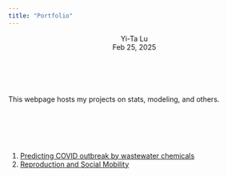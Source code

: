 ```yaml
---
title: "Portfolio"
---
```



```{=html}

    <body id="top">
        <header>
            <p class="author">
                Yi-Ta Lu <br/>
                Feb 25, 2025
            </p>
        </header>
    </body>


<div class="abstract">
    <br>
    <p>
      This webpage hosts my projects on stats, modeling, and others.
    </p>
</div>


<br>
<br>
<br>
<br>



<div>
  <ol>
    <li><a href="https://github.com/yitalu/wastewater_based_epidemiology">Predicting COVID outbreak by wastewater chemicals</a></li>
    <li><a href="https://github.com/yitalu/reproduction_social_mobility">Reproduction and Social Mobility</a></li>
  </ol>
</div>

```

